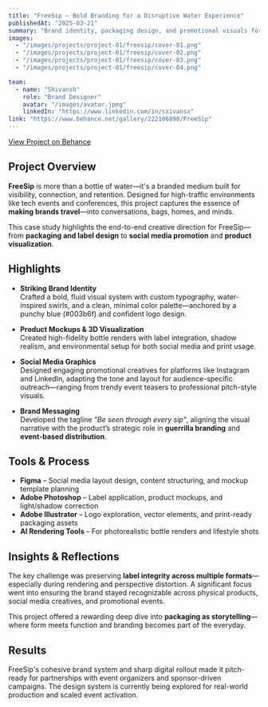 ---
title: "FreeSip – Bold Branding for a Disruptive Water Experience"
publishedAt: "2025-03-21"
summary: "Brand identity, packaging design, and promotional visuals for FreeSip — a campaign-driven, branded water experience aimed at amplifying visibility through strategic giveaways at events."
images:
  - "/images/projects/project-01/freesip/cover-01.png"
  - "/images/projects/project-01/freesip/cover-02.png"
  - "/images/projects/project-01/freesip/cover-03.png"
  - "/images/projects/project-01/freesip/cover-04.png"

team:
  - name: "Shivansh"
    role: "Brand Designer"
    avatar: "/images/avatar.jpeg"
    linkedIn: "https://www.linkedin.com/in/sxivansx"
link: "https://www.behance.net/gallery/222106890/FreeSip"
---

[View Project on Behance](https://www.behance.net/gallery/222106890/FreeSip)

## Project Overview

**FreeSip** is more than a bottle of water—it's a branded medium built for visibility, connection, and retention. Designed for high-traffic environments like tech events and conferences, this project captures the essence of **making brands travel**—into conversations, bags, homes, and minds.

This case study highlights the end-to-end creative direction for FreeSip—from **packaging and label design** to **social media promotion** and **product visualization**.

## Highlights

- **Striking Brand Identity**  
  Crafted a bold, fluid visual system with custom typography, water-inspired swirls, and a clean, minimal color palette—anchored by a punchy blue (#003b6f) and confident logo design.

- **Product Mockups & 3D Visualization**  
  Created high-fidelity bottle renders with label integration, shadow realism, and environmental setup for both social media and print usage.

- **Social Media Graphics**  
  Designed engaging promotional creatives for platforms like Instagram and LinkedIn, adapting the tone and layout for audience-specific outreach—ranging from trendy event teasers to professional pitch-style visuals.

- **Brand Messaging**  
  Developed the tagline *"Be seen through every sip"*, aligning the visual narrative with the product’s strategic role in **guerrilla branding** and **event-based distribution**.

## Tools & Process

- **Figma** – Social media layout design, content structuring, and mockup template planning  
- **Adobe Photoshop** – Label application, product mockups, and light/shadow correction  
- **Adobe Illustrator** – Logo exploration, vector elements, and print-ready packaging assets  
- **AI Rendering Tools** – For photorealistic bottle renders and lifestyle shots  

## Insights & Reflections

The key challenge was preserving **label integrity across multiple formats**—especially during rendering and perspective distortion. A significant focus went into ensuring the brand stayed recognizable across physical products, social media creatives, and promotional events.

This project offered a rewarding deep dive into **packaging as storytelling**—where form meets function and branding becomes part of the everyday.

## Results

FreeSip's cohesive brand system and sharp digital rollout made it pitch-ready for partnerships with event organizers and sponsor-driven campaigns. The design system is currently being explored for real-world production and scaled event activation.

